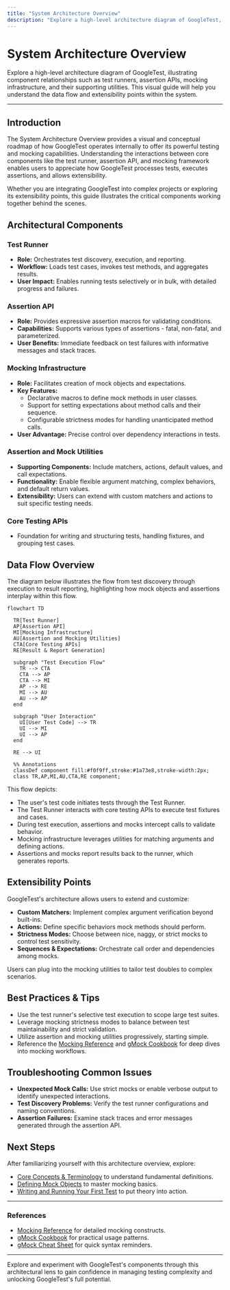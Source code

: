 ```yaml
---
title: "System Architecture Overview"
description: "Explore a high-level architecture diagram of GoogleTest, illustrating component relationships such as test runners, assertion APIs, mocking infrastructure, and their supporting utilities. This visual guide will help you understand the data flow and extensibility points within the system."
---
```


# System Architecture Overview

Explore a high-level architecture diagram of GoogleTest, illustrating component relationships such as test runners, assertion APIs, mocking infrastructure, and their supporting utilities. This visual guide will help you understand the data flow and extensibility points within the system.

---

## Introduction

The System Architecture Overview provides a visual and conceptual roadmap of how GoogleTest operates internally to offer its powerful testing and mocking capabilities. Understanding the interactions between core components like the test runner, assertion API, and mocking framework enables users to appreciate how GoogleTest processes tests, executes assertions, and allows extensibility.

Whether you are integrating GoogleTest into complex projects or exploring its extensibility points, this guide illustrates the critical components working together behind the scenes.

## Architectural Components

### Test Runner
- **Role:** Orchestrates test discovery, execution, and reporting.
- **Workflow:** Loads test cases, invokes test methods, and aggregates results.
- **User Impact:** Enables running tests selectively or in bulk, with detailed progress and failures.

### Assertion API
- **Role:** Provides expressive assertion macros for validating conditions.
- **Capabilities:** Supports various types of assertions - fatal, non-fatal, and parameterized.
- **User Benefits:** Immediate feedback on test failures with informative messages and stack traces.

### Mocking Infrastructure
- **Role:** Facilitates creation of mock objects and expectations.
- **Key Features:**
  - Declarative macros to define mock methods in user classes.
  - Support for setting expectations about method calls and their sequence.
  - Configurable strictness modes for handling unanticipated method calls.
- **User Advantage:** Precise control over dependency interactions in tests.

### Assertion and Mock Utilities
- **Supporting Components:** Include matchers, actions, default values, and call expectations.
- **Functionality:** Enable flexible argument matching, complex behaviors, and default return values.
- **Extensibility:** Users can extend with custom matchers and actions to suit specific testing needs.

### Core Testing APIs
- Foundation for writing and structuring tests, handling fixtures, and grouping test cases.

## Data Flow Overview

The diagram below illustrates the flow from test discovery through execution to result reporting, highlighting how mock objects and assertions interplay within this flow.

```mermaid
flowchart TD

  TR[Test Runner]
  AP[Assertion API]
  MI[Mocking Infrastructure]
  AU[Assertion and Mocking Utilities]
  CTA[Core Testing APIs]
  RE[Result & Report Generation]

  subgraph "Test Execution Flow"
    TR --> CTA
    CTA --> AP
    CTA --> MI
    AP --> RE
    MI --> AU
    AU --> AP
  end

  subgraph "User Interaction"
    UI[User Test Code] --> TR
    UI --> MI
    UI --> AP
  end

  RE --> UI

  %% Annotations
  classDef component fill:#f0f9ff,stroke:#1a73e8,stroke-width:2px;
  class TR,AP,MI,AU,CTA,RE component;

```

This flow depicts:

- The user's test code initiates tests through the Test Runner.
- The Test Runner interacts with core testing APIs to execute test fixtures and cases.
- During test execution, assertions and mocks intercept calls to validate behavior.
- Mocking infrastructure leverages utilities for matching arguments and defining actions.
- Assertions and mocks report results back to the runner, which generates reports.

## Extensibility Points

GoogleTest's architecture allows users to extend and customize:

- **Custom Matchers:** Implement complex argument verification beyond built-ins.
- **Actions:** Define specific behaviors mock methods should perform.
- **Strictness Modes:** Choose between nice, naggy, or strict mocks to control test sensitivity.
- **Sequences & Expectations:** Orchestrate call order and dependencies among mocks.

Users can plug into the mocking utilities to tailor test doubles to complex scenarios.

## Best Practices & Tips

- Use the test runner's selective test execution to scope large test suites.
- Leverage mocking strictness modes to balance between test maintainability and strict validation.
- Utilize assertion and mocking utilities progressively, starting simple.
- Reference the [Mocking Reference](../api-reference/mocking-framework/defining-mocks) and [gMock Cookbook](../guides/core-workflows/mocking-best-practices) for deep dives into mocking workflows.

## Troubleshooting Common Issues

- **Unexpected Mock Calls:** Use strict mocks or enable verbose output to identify unexpected interactions.
- **Test Discovery Problems:** Verify the test runner configurations and naming conventions.
- **Assertion Failures:** Examine stack traces and error messages generated through the assertion API.

## Next Steps

After familiarizing yourself with this architecture overview, explore:

- [Core Concepts & Terminology](./core-concepts-terminology) to understand fundamental definitions.
- [Defining Mock Objects](../api-reference/mocking-framework/defining-mocks) to master mocking basics.
- [Writing and Running Your First Test](../../getting-started/configuration-validation/first-test) to put theory into action.

---

### References

- [Mocking Reference](../docs/reference/mocking.md) for detailed mocking constructs.
- [gMock Cookbook](../docs/gmock_cook_book.md) for practical usage patterns.
- [gMock Cheat Sheet](../docs/gmock_cheat_sheet.md) for quick syntax reminders.


---

Explore and experiment with GoogleTest's components through this architectural lens to gain confidence in managing testing complexity and unlocking GoogleTest's full potential.
